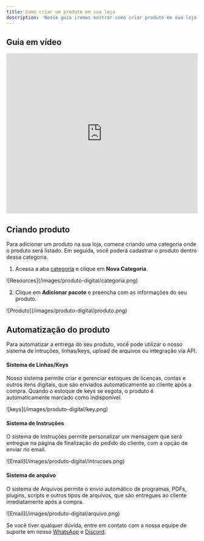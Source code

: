 ```yaml
---
title: Como criar um produto em sua loja
description: 'Nesse guia iremos mostrar como criar produto em sua loja.'
---
```


## Guia em vídeo

<iframe
  width="100%"
  height="422"
  src="https://www.youtube.com/embed/WMYrQ7hiNjg?si=AB11N_JAOi_4pqts"
  title="YouTube video player"
  frameborder="0"
  allow="accelerometer; autoplay; clipboard-write; encrypted-media; gyroscope; picture-in-picture"
  allowfullscreen
></iframe>

## Criando produto

Para adicionar um produto na sua loja, comece criando uma categoria onde o produto será listado. Em seguida, você poderá cadastrar o produto dentro dessa categoria.

1. Acessa a aba [categoria](https://app.centralcart.com.br/categories) e clique em **Nova Categoria**.

<Frame>
  ![Resources](/images/produto-digital/categoria.png)
</Frame>

2. Clique em **Adicionar pacote** e preencha com as informações do seu produto.

<Frame>
  ![Produto](/images/produto-digital/produto.png)
</Frame>

## Automatização do produto
Para automatizar a entrega do seu produto, você pode utilizar o nosso sistema de intruções, linhas/keys, upload de arquivos ou integração via API.

#### Sistema de Linhas/Keys

Nosso sistema permite criar e gerenciar estoques de licenças, contas e outros itens digitais, que são enviados automaticamente ao cliente após a compra. 
Quando o estoque de keys se esgota, o produto é automaticamente marcado como indisponível.

<Frame>
  ![keys](/images/produto-digital/key.png)
</Frame>

#### Sistema de Instruções
O sistema de Instruções permite personalizar um mensagem que será entregue na página de finalização do pedido do cliente, com a opção de enviar no email.
<Frame>
  ![Email](/images/produto-digital/intrucoes.png)
</Frame>

#### Sistema de arquivo
O sistema de Arquivos permite o envio automático de programas, PDFs, plugins, scripts e outros tipos de arquivos, que são entregues ao cliente imediatamente após a compra.

<Frame>
  ![Email](/images/produto-digital/arquivo.png)
</Frame>

<Check>Se você tiver qualquer dúvida, entre em contato com a nossa equipe de suporte
em nosso [WhatsApp](https://api.whatsapp.com/send/?phone=5515992647447&text=Ol%C3%A1%2C+tenho+d%C3%BAvidas+sobre+a+CentralCart&type=phone_number&app_absent=0) 
e [Discord](https://centralcart.com.br/discord).</Check>
